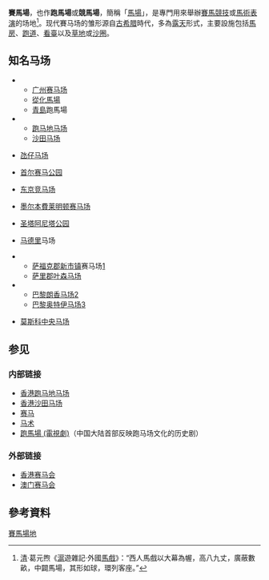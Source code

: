 {{Redirect2|跑馬場|与此名称相似的其它条目|馬場}}
{{about|'''賽馬專用場地'''|臺灣日治時期的一個地名「競馬場」|復興崗|青島電視台拍攝的同名劇集|跑馬場 (電視劇)}}
'''賽馬場'''，也作'''跑馬場'''或'''競馬場'''，簡稱「[[馬場|馬場]]」，是專門用來舉辦[[賽馬|賽馬]][[競技|競技]]或[[馬術|馬術]][[表演|表演]]的场地<ref>[[清朝|清]]·葛元煦《[[滬|滬]]遊雜記·外國[[馬戲|馬戲]]》：“西人馬戲以大幕為幄，高八九丈，廣蔽數畝，中闢馬場，其形如球，環列客座。”</ref>。现代賽马场的雏形源自[[古希腊|古希腊]]時代，多為[[露天廣場|露天]]形式，主要設施包括[[馬房|馬房]]、[[跑道|跑道]]、[[看臺|看臺]]以及[[草地|草地]]或[[沙地|沙圈]]。

==知名马场==
* {{CHNML}}
** [[广州赛马场|广州赛马场]]
** [[從化馬場|從化馬場]]
** [[青島|青島]]跑馬場
* {{HKG}}
** [[跑马地马场|跑马地马场]]
** [[沙田马场|沙田马场]]
* {{MAC}}[[氹仔马场|氹仔马场]]
* {{KOR}}[[首尔赛马公园|首尔赛马公园]]
* {{JPN}}[[东京竞马场|东京竞马场]]
* {{AUS}}[[墨尔本|墨尔本]][[費莱明顿赛马场|費莱明顿赛马场]]
* {{USA}}[[圣塔阿尼塔公园|圣塔阿尼塔公园]]
* {{SPA}}[[马德里|马德里]]马场
* {{GBR}}
** [[萨福克郡|萨福克郡]][[新市镇|新市镇]]赛马场[http://en.wikipedia.org/wiki/Newmarket_Racecourse] {{Wayback|url=http://en.wikipedia.org/wiki/Newmarket_Racecourse |date=20210126084953 }}
** [[萨里郡|萨里郡]][[叶森马场|叶森马场]]
* {{FRA}}
** [[巴黎|巴黎]][[朗香马场|朗香马场]][http://fr.wikipedia.org/wiki/Hippodrome_de_Longchamp] {{Wayback|url=http://fr.wikipedia.org/wiki/Hippodrome_de_Longchamp |date=20210426195530 }}
** [[巴黎|巴黎]][[奥特伊马场|奥特伊马场]][http://en.wikipedia.org/wiki/Auteuil_Hippodrome] {{Wayback|url=http://en.wikipedia.org/wiki/Auteuil_Hippodrome |date=20201120075713 }}
* {{RUS}}[[莫斯科中央马场|莫斯科中央马场]]

==参见==
===内部链接===
* [[跑马地马场|香港跑马地马场]]
* [[沙田马场|香港沙田马场]]
* [[赛马|赛马]]
* [[马术|马术]]
* [[跑馬場_(電視劇)|跑馬場 (電視劇)]]（中国大陆首部反映跑马场文化的历史剧）

===外部链接===
* [http://www.hkjc.com 香港赛马会] {{Wayback|url=http://www.hkjc.com/ |date=20070604205337 }}
* [http://www.mjc.mo 澳门赛马会] {{Webarchive|url=http://arquivo.pt/wayback/20110123135630/http%3A//www.mjc.mo/ |date=2011-01-23 }}

==參考資料==
{{reflist}}

[[Category:賽馬場地|]]